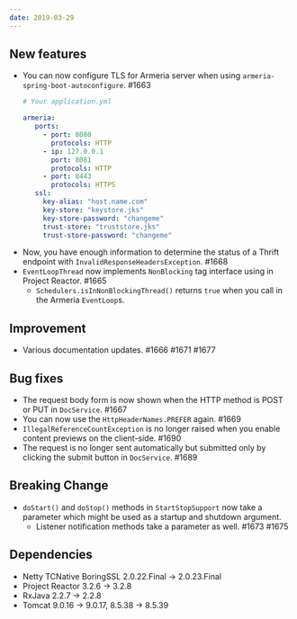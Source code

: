 ```yaml
---
date: 2019-03-29
---
```


## New features

- You can now configure TLS for Armeria server when using `armeria-spring-boot-autoconfigure`. #1663
  ```yaml
  # Your application.yml

  armeria:
     ports:
       - port: 8080
         protocols: HTTP
       - ip: 127.0.0.1
         port: 8081
         protocols: HTTP
       - port: 8443
         protocols: HTTPS
     ssl:
       key-alias: "host.name.com"
       key-store: "keystore.jks"
       key-store-password: "changeme"
       trust-store: "truststore.jks"
       trust-store-password: "changeme"
  ```
- Now, you have enough information to determine the status of a Thrift endpoint with `InvalidResponseHeadersException`. #1668
- `EventLoopThread` now implements `NonBlocking` tag interface using in Project Reactor. #1665
  - `Schedulers.isInNonBlockingThread()` returns `true` when you call in the Armeria `EventLoop`s.

## Improvement

- Various documentation updates. #1666 #1671 #1677

## Bug fixes

- The request body form is now shown when the HTTP method is POST or PUT in `DocService`. #1667
- You can now use the `HttpHeaderNames.PREFER` again. #1669
- `IllegalReferenceCountException` is no longer raised when you enable content previews on the client-side. #1690
- The request is no longer sent automatically but submitted only by clicking the submit button in `DocService`. #1689

## Breaking Change

- `doStart()` and `doStop()` methods in `StartStopSupport` now take a parameter which might be used as a startup and shutdown argument.
  - Listener notification methods take a parameter as well. #1673 #1675

## Dependencies

- Netty TCNative BoringSSL 2.0.22.Final -> 2.0.23.Final
- Project Reactor 3.2.6 -> 3.2.8
- RxJava 2.2.7 -> 2.2.8
- Tomcat 9.0.16 -> 9.0.17, 8.5.38 -> 8.5.39
